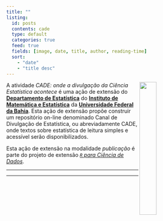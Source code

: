 ```yaml
---
title: ""
listing:
  id: posts
  contents: cade
  type: default
  categories: true
  feed: true
  fields: [image, date, title, author, reading-time]
  sort:
    - "date"
    - "title desc"
---
```



<img src="../assets/logo-v4.png" width = "30%" align="right" class="margem-logo"/>


A atividade _CADE: onde a divulgação da Ciência Estatística acontece_ é uma ação de extensão do [**Departamento de Estatística**](https://est.ufba.br/) do [**Instituto de Matemática e Estatística**](https://ime.ufba.br/) da [**Universidade Federal da Bahia**](https://www.ufba.br/). Esta ação de extensão propõe construir um repositório on-line denominado Canal de Divulgação de Estatística, ou abreviadamente CADE, onde textos sobre estatística de leitura simples e acessível serão disponibilizados.

Esta ação de extensão na modalidade _publicação_ é parte do projeto de extensão [_`R` para Ciência de Dados_](https://cienciadedados.ime.ufba.br/).

---

::: {#posts}
:::

---